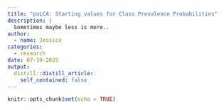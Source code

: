```yaml
---
title: "poLCA: Starting values for Class Prevalence Probabilities"
description: |
  Sometimes maybe less is more..
author:
  - name: Jessica
categories:
  - research
date: 07-19-2025
output:
  distill::distill_article:
    self_contained: false
---
```


```r
knitr::opts_chunk$set(echo = TRUE)
```

